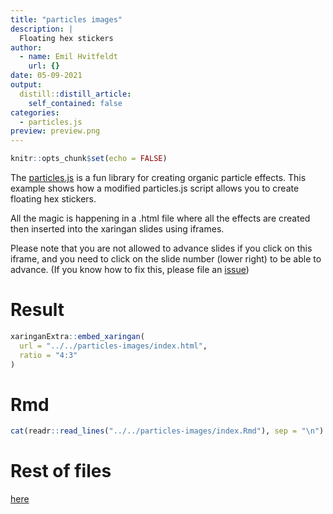 ```yaml
---
title: "particles images"
description: |
  Floating hex stickers
author:
  - name: Emil Hvitfeldt
    url: {}
date: 05-09-2021
output:
  distill::distill_article:
    self_contained: false
categories:
  - particles.js
preview: preview.png
---
```


```r
knitr::opts_chunk$set(echo = FALSE)
```

The [particles.js](https://vincentgarreau.com/particles.js/) is a fun library for creating organic particle effects. This example shows how a modified particles.js script allows you to create floating hex stickers.

All the magic is happening in a .html file where all the effects are created then inserted into the xaringan slides using iframes.

Please note that you are not allowed to advance slides if you click on this iframe, and you need to click on the slide number (lower right) to be able to advance. (If you know how to fix this, please file an [issue](https://github.com/EmilHvitfeldt/xaringan-gallery/issues))

# Result

```r
xaringanExtra::embed_xaringan(
  url = "../../particles-images/index.html", 
  ratio = "4:3"
)
```

# Rmd

```r
cat(readr::read_lines("../../particles-images/index.Rmd"), sep = "\n")
```

# Rest of files

[here](https://github.com/EmilHvitfeldt/xaringan-gallery/tree/master/particles-images)

